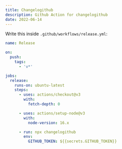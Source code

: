 ```yaml
---
title: Changelogithub
description: Github Action for changelogithub
date: 2022-06-14
---
```


Write this inside `.github/workflows/release.yml`:

```yaml
name: Release

on:
  push:
    tags:
      - 'v*'

jobs:
  release:
    runs-on: ubuntu-latest
    steps:
      - uses: actions/checkout@v3
        with:
          fetch-depth: 0

      - uses: actions/setup-node@v3
        with:
          node-version: 16.x

      - run: npx changelogithub
        env:
          GITHUB_TOKEN: ${{secrets.GITHUB_TOKEN}}
```